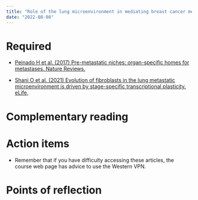 ```yaml
---
title: "Role of the lung microenvironment in mediating breast cancer metastasis"
date: "2022-08-08"
---
```




# Required

- [Peinado H et al. (2017)  Pre-metastatic niches: organ-specific homes for metastases. Nature Reviews.](https://doi.org/10.1038/nrc.2017.6)

- [Shani O et al. (2021) Evolution of fibroblasts in the lung metastatic microenvironment is driven by stage-specific transcriptional plasticity. eLife,](https://elifesciences.org/articles/60745)


# Complementary reading


# Action items  

- Remember that if you have difficulty accessing these articles, the course web page has advice to use the Western VPN.


# Points of reflection

